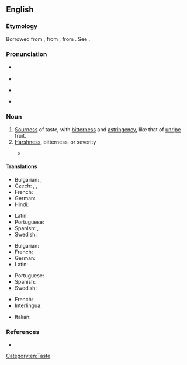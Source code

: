 ==English==

===Etymology===
Borrowed from {{bor|en|fr|acerbité}}, from {{etyl|la|en}} {{m|la|acerbitās||acerbity; harshness}}, from {{m|la|acerbus||bitter}}. See {{m|en|acerb}}.

===Pronunciation===
* {{a|UK}} {{IPA|/əˈsɜːbɪti/|lang=en}}
* {{audio|en-uk-acerbity.ogg|Audio (UK)|lang=en}}
* {{a|US}} {{IPA|/əˈsɝbɪdi/|lang=en}}
* {{audio|en-us-acerbity.ogg|Audio (US)|lang=en}}

===Noun===
{{en-noun|~|acerbities}}

# [[sourness|Sourness]] of taste, with [[bitterness]] and [[astringency]], like that of [[unripe]] fruit.
# [[harshness|Harshness]], bitterness, or severity
#: {{ux|en|'''acerbity''' of temper, of language, of pain}}
#* {{quote-book|lang=en|year=1905|author=[[w:Emma Orczy|Baroness Emmuska Orczy]]
|title=[[w:The Case of Miss Elliott|The Case of Miss Elliott]]
|chapter=1|url=http://openlibrary.org/works/OL8479084W
|passage=“Well&thinsp;?” I repeated with some '''acerbity'''. I had been wondering for the last ten minutes how many more knots he would manage to make in that same bit of string before he actually started undoing them again.}}

====Translations====
{{trans-top|sourness}}
* Bulgarian: {{t|bg|стипчивост}}, {{t|bg|тръпчивост}}
* Czech: {{t|cs|hořkost|f}}, {{t|cs|kyselost|f}}, {{t|cs|trpkost|f}}
* French: {{t+|fr|acerbité|f}}
* German: {{t|de|Sauerkeit|f}}
* Hindi: {{t+|hi|कसैलापन}}
{{trans-mid}}
* Latin: {{t|la|acerbitās|f}}
* Portuguese: {{t|pt|acerbidade|f}}
* Spanish: {{t+|es|acerbidad|f}}, {{t+|es|amargura|f}}
* Swedish: {{t|sv|syrlighet}}
{{trans-bottom}}

{{trans-top|harshness}}
* Bulgarian: {{t+|bg|саркастичност}}
* French: {{t+|fr|acerbité|f}}
* German: {{t+|de|Bitterkeit|f}}
* Latin: {{t|la|acerbitās|f}}
{{trans-mid}}
* Portuguese: {{t|pt|acerbidade|f}}
* Spanish: {{t+|es|acerbidad|f}}
* Swedish: {{t+|sv|bitterhet}}
{{trans-bottom}}

{{checktrans-top}}
* French: {{t+check|fr|amertume|f}}
* Interlingua: {{t-check|ia|acerbitate}}
{{trans-mid}}
* Italian: {{t+check|it|amarezza|f}}
{{trans-bottom}}

===References===
* {{R:Webster 1913}}

[[Category:en:Taste]]